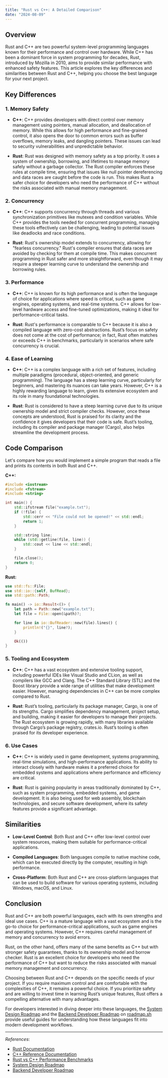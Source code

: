 ```yaml
---
title: "Rust vs C++: A Detailed Comparison"
date: "2024-08-09"
---
```


## Overview

Rust and C++ are two powerful system-level programming languages known for their performance and control over hardware. While C++ has been a dominant force in system programming for decades, Rust, introduced by Mozilla in 2010, aims to provide similar performance with enhanced safety features. This article explores the key differences and similarities between Rust and C++, helping you choose the best language for your next project.

## Key Differences

### 1. **Memory Safety**

- **C++**: C++ provides developers with direct control over memory management using pointers, manual allocation, and deallocation of memory. While this allows for high performance and fine-grained control, it also opens the door to common errors such as buffer overflows, memory leaks, and dangling pointers. These issues can lead to security vulnerabilities and unpredictable behavior.

- **Rust**: Rust was designed with memory safety as a top priority. It uses a system of ownership, borrowing, and lifetimes to manage memory safely without a garbage collector. The Rust compiler enforces these rules at compile time, ensuring that issues like null pointer dereferencing and data races are caught before the code is run. This makes Rust a safer choice for developers who need the performance of C++ without the risks associated with manual memory management.

### 2. **Concurrency**

- **C++**: C++ supports concurrency through threads and various synchronization primitives like mutexes and condition variables. While C++ provides the tools needed for concurrent programming, managing these tools effectively can be challenging, leading to potential issues like deadlocks and race conditions.

- **Rust**: Rust's ownership model extends to concurrency, allowing for "fearless concurrency." Rust's compiler ensures that data races are avoided by checking for them at compile time. This makes concurrent programming in Rust safer and more straightforward, even though it may require a steeper learning curve to understand the ownership and borrowing rules.

### 3. **Performance**

- **C++**: C++ is known for its high performance and is often the language of choice for applications where speed is critical, such as game engines, operating systems, and real-time systems. C++ allows for low-level hardware access and fine-tuned optimizations, making it ideal for performance-critical tasks.

- **Rust**: Rust's performance is comparable to C++ because it is also a compiled language with zero-cost abstractions. Rust’s focus on safety does not come at the cost of performance; in fact, Rust often matches or exceeds C++ in benchmarks, particularly in scenarios where safe concurrency is crucial.

### 4. **Ease of Learning**

- **C++**: C++ is a complex language with a rich set of features, including multiple paradigms (procedural, object-oriented, and generic programming). The language has a steep learning curve, particularly for beginners, and mastering its nuances can take years. However, C++ is a highly rewarding language to learn, given its extensive ecosystem and its role in many foundational technologies.

- **Rust**: Rust is considered to have a steep learning curve due to its unique ownership model and strict compiler checks. However, once these concepts are understood, Rust is praised for its clarity and the confidence it gives developers that their code is safe. Rust’s tooling, including its compiler and package manager (Cargo), also helps streamline the development process.

## Code Comparison

Let's compare how you would implement a simple program that reads a file and prints its contents in both Rust and C++.

**C++:**

```cpp
#include <iostream>
#include <fstream>
#include <string>

int main() {
    std::ifstream file("example.txt");
    if (!file) {
        std::cerr << "File could not be opened!" << std::endl;
        return 1;
    }

    std::string line;
    while (std::getline(file, line)) {
        std::cout << line << std::endl;
    }

    file.close();
    return 0;
}
```

**Rust:**

```rust
use std::fs::File;
use std::io::{self, BufRead};
use std::path::Path;

fn main() -> io::Result<()> {
    let path = Path::new("example.txt");
    let file = File::open(&path)?;

    for line in io::BufReader::new(file).lines() {
        println!("{}", line?);
    }

    Ok(())
}
```

### 5. **Tooling and Ecosystem**

- **C++**: C++ has a vast ecosystem and extensive tooling support, including powerful IDEs like Visual Studio and CLion, as well as compilers like GCC and Clang. The C++ Standard Library (STL) and the Boost library provide a wide range of utilities that make development easier. However, managing dependencies in C++ can be more complex compared to Rust.

- **Rust**: Rust’s tooling, particularly its package manager, Cargo, is one of its strengths. Cargo simplifies dependency management, project setup, and building, making it easier for developers to manage their projects. The Rust ecosystem is growing rapidly, with many libraries available through Cargo’s package registry, crates.io. Rust’s tooling is often praised for its developer experience.

### 6. **Use Cases**

- **C++**: C++ is widely used in game development, systems programming, real-time simulations, and high-performance applications. Its ability to interact closely with hardware makes it a preferred choice for embedded systems and applications where performance and efficiency are critical.

- **Rust**: Rust is gaining popularity in areas traditionally dominated by C++, such as system programming, embedded systems, and game development. It is also being used for web assembly, blockchain technologies, and secure software development, where its safety features provide a significant advantage.

## Similarities

- **Low-Level Control**: Both Rust and C++ offer low-level control over system resources, making them suitable for performance-critical applications.

- **Compiled Languages**: Both languages compile to native machine code, which can be executed directly by the computer, resulting in high performance.

- **Cross-Platform**: Both Rust and C++ are cross-platform languages that can be used to build software for various operating systems, including Windows, macOS, and Linux.

## Conclusion

Rust and C++ are both powerful languages, each with its own strengths and ideal use cases. C++ is a mature language with a vast ecosystem and is the go-to choice for performance-critical applications, such as game engines and operating systems. However, C++ requires careful management of memory and concurrency to avoid errors.

Rust, on the other hand, offers many of the same benefits as C++ but with stronger safety guarantees, thanks to its ownership model and borrow checker. Rust is an excellent choice for developers who need the performance of C++ but want to reduce the risks associated with manual memory management and concurrency.

Choosing between Rust and C++ depends on the specific needs of your project. If you require maximum control and are comfortable with the complexities of C++, it remains a powerful choice. If you prioritize safety and are willing to invest time in learning Rust’s unique features, Rust offers a compelling alternative with many advantages.

For developers interested in diving deeper into these languages, the [System Design Roadmap](https://roadmap.sh/system-design) and the [Backend Developer Roadmap](https://roadmap.sh/backend) on [roadmap.sh](https://roadmap.sh) provide useful guides for understanding how these languages fit into modern development workflows.

---

*References*:
- [Rust Documentation](https://doc.rust-lang.org/)
- [C++ Reference Documentation](https://en.cppreference.com/)
- [Rust vs C++ Performance Benchmarks](https://benchmarksgame-team.pages.debian.net/benchmarksgame/fastest/rust-gpp.html)
- [System Design Roadmap](https://roadmap.sh/system-design)
- [Backend Developer Roadmap](https://roadmap.sh/backend)